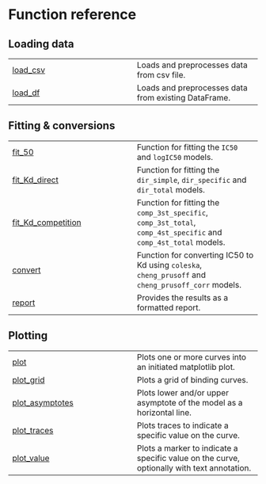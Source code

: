 # Function reference {.doc .doc-index}

## Loading data

| | |
| --- | --- |
| [load_csv](load_csv.qmd#bindcurve.load_csv) | Loads and preprocesses data from csv file. |
| [load_df](load_df.qmd#bindcurve.load_df) | Loads and preprocesses data from existing DataFrame. |

## Fitting & conversions

| | |
| --- | --- |
| [fit_50](fit_50.qmd#bindcurve.fit_50) | Function for fitting the `IC50` and `logIC50` models. |
| [fit_Kd_direct](fit_Kd_direct.qmd#bindcurve.fit_Kd_direct) | Function for fitting the `dir_simple`, `dir_specific` and `dir_total` models. |
| [fit_Kd_competition](fit_Kd_competition.qmd#bindcurve.fit_Kd_competition) | Function for fitting the `comp_3st_specific`, `comp_3st_total`, `comp_4st_specific` and `comp_4st_total` models. |
| [convert](convert.qmd#bindcurve.convert) | Function for converting IC50 to Kd using `coleska`, `cheng_prusoff` and `cheng_prusoff_corr` models. |
| [report](report.qmd#bindcurve.report) | Provides the results as a formatted report. |

## Plotting

| | |
| --- | --- |
| [plot](plot.qmd#bindcurve.plot) | Plots one or more curves into an initiated matplotlib plot. |
| [plot_grid](plot_grid.qmd#bindcurve.plot_grid) | Plots a grid of binding curves. |
| [plot_asymptotes](plot_asymptotes.qmd#bindcurve.plot_asymptotes) | Plots lower and/or upper asymptote of the model as a horizontal line. |
| [plot_traces](plot_traces.qmd#bindcurve.plot_traces) | Plots traces to indicate a specific value on the curve. |
| [plot_value](plot_value.qmd#bindcurve.plot_value) | Plots a marker to indicate a specific value on the curve, optionally with text annotation. |